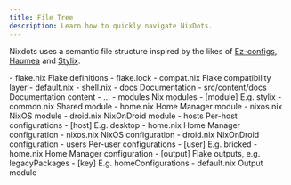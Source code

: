 ```yaml
---
title: File Tree
description: Learn how to quickly navigate NixDots.
---
```



Nixdots uses a semantic file structure inspired by the likes of [Ez-configs](https://github.com/ehllie/ez-configs), [Haumea](https://github.com/nix-community/haumea) and [Stylix](https://github.com/danth/stylix).

<FileTree>
  - flake.nix Flake definitions - flake.lock - compat.nix Flake compatibility
  layer - default.nix - shell.nix - docs Documentation - src/content/docs
  Documentation content - … - modules Nix modules - [module] E.g. stylix -
  common.nix Shared module - home.nix Home Manager module - nixos.nix NixOS
  module - droid.nix NixOnDroid module - hosts Per-host configurations - [host]
  E.g. desktop - home.nix Home Manager configuration - nixos.nix NixOS
  configuration - droid.nix NixOnDroid configuration - users Per-user
  configurations - [user] E.g. bricked - home.nix Home Manager configuration -
  [output] Flake outputs, e.g. legacyPackages - [key] E.g. homeConfigurations -
  default.nix Output module
</FileTree>
